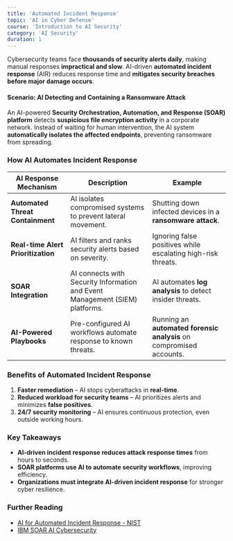 ```yaml
---
title: 'Automated Incident Response'
topic: 'AI in Cyber Defense'
course: 'Introduction to AI Security'
category: 'AI Security'
duration: 1
---
```


Cybersecurity teams face **thousands of security alerts daily**, making manual responses **impractical and slow**. AI-driven **automated incident response** (AIR) reduces response time and **mitigates security breaches before major damage occurs**.

#### **Scenario: AI Detecting and Containing a Ransomware Attack**

An AI-powered **Security Orchestration, Automation, and Response (SOAR) platform** detects **suspicious file encryption activity** in a corporate network. Instead of waiting for human intervention, the AI system **automatically isolates the affected endpoints**, preventing ransomware from spreading.

### How AI Automates Incident Response

| AI Response Mechanism              | Description                                                                  | Example                                                             |
| ---------------------------------- | ---------------------------------------------------------------------------- | ------------------------------------------------------------------- |
| **Automated Threat Containment**   | AI isolates compromised systems to prevent lateral movement.                 | Shutting down infected devices in a **ransomware attack**.          |
| **Real-time Alert Prioritization** | AI filters and ranks security alerts based on severity.                      | Ignoring false positives while escalating high-risk threats.        |
| **SOAR Integration**               | AI connects with Security Information and Event Management (SIEM) platforms. | AI automates **log analysis** to detect insider threats.            |
| **AI-Powered Playbooks**           | Pre-configured AI workflows automate response to known threats.              | Running an **automated forensic analysis** on compromised accounts. |

### Benefits of Automated Incident Response

1. **Faster remediation** – AI stops cyberattacks in **real-time**.
2. **Reduced workload for security teams** – AI prioritizes alerts and minimizes **false positives**.
3. **24/7 security monitoring** – AI ensures continuous protection, even outside working hours.

### Key Takeaways

- **AI-driven incident response reduces attack response times** from hours to seconds.
- **SOAR platforms use AI to automate security workflows**, improving efficiency.
- **Organizations must integrate AI-driven incident response** for stronger cyber resilience.

### Further Reading

- [AI for Automated Incident Response - NIST](https://www.nist.gov/)
- [IBM SOAR AI Cybersecurity](https://www.ibm.com/security/soar)
